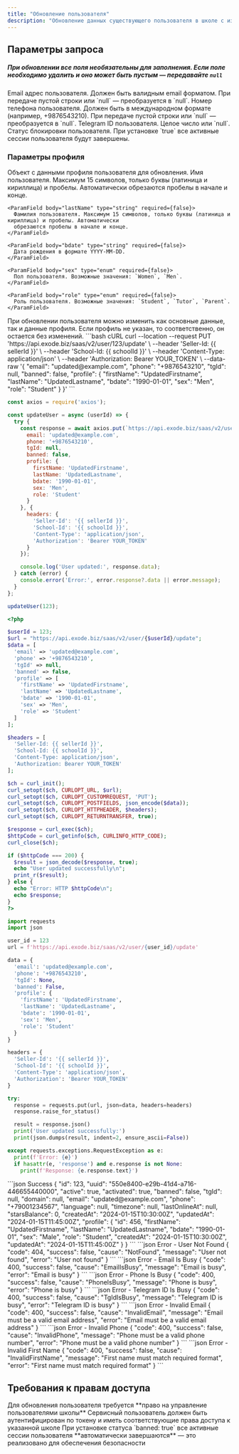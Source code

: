 ```yaml
---
title: "Обновление пользователя"
description: "Обновление данных существующего пользователя в школе с изменением данных профиля"
---
```



<HeaderParamFields/>

## Параметры запроса

##### При обновлении все поля необязательны для заполнения. Если поле необходимо удалить и оно может быть пустым — передавайте `null`

<ParamField body="email" type="string" required={false}>
  Email адрес пользователя. Должен быть валидным email форматом. При передаче пустой строки или `null` — преобразуется в
  `null`.
</ParamField>

<ParamField body="phone" type="string" required={false}>
  Номер телефона пользователя. Должен быть в международном формате (например, +9876543210). При передаче пустой строки
  или `null` — преобразуется в `null`.
</ParamField>

<ParamField body="tgId" type="integer" required={false}>
  Telegram ID пользователя. Целое число или `null`.
</ParamField>

<ParamField body="banned" type="boolean" required={false}>
  Статус блокировки пользователя. При установке `true` все активные сессии пользователя будут завершены.
</ParamField>

### Параметры профиля

<ParamField body="profile" type="object" required={false}>
  Объект с данными профиля пользователя для обновления.

  <Expandable title="Свойства профиля">
    <ParamField body="firstName" type="string" required={false}>
      Имя пользователя. Максимум 15 символов, только буквы (латиница и кириллица) и пробелы. Автоматически
      обрезаются пробелы в начале и конце.
    </ParamField>

    <ParamField body="lastName" type="string" required={false}>
      Фамилия пользователя. Максимум 15 символов, только буквы (латиница и кириллица) и пробелы. Автоматически
      обрезаются пробелы в начале и конце.
    </ParamField>

    <ParamField body="bdate" type="string" required={false}>
      Дата рождения в формате YYYY-MM-DD.
    </ParamField>

    <ParamField body="sex" type="enum" required={false}>
      Пол пользователя. Возможные значения: `Women`, `Men`.
    </ParamField>

    <ParamField body="role" type="enum" required={false}>
      Роль пользователя. Возможные значения: `Student`, `Tutor`, `Parent`.
    </ParamField>
  </Expandable>
</ParamField>

<Info>
  При обновлении пользователя можно изменить как основные данные, так и данные профиля. Если профиль не указан,
  то соответственно, он остается без изменений.
</Info>

<RequestExample>
```bash cURL
curl --location --request PUT 'https://api.exode.biz/saas/v2/user/123/update' \
  --header 'Seller-Id: {{ sellerId }}' \
  --header 'School-Id: {{ schoolId }}' \
  --header 'Content-Type: application/json' \
  --header 'Authorization: Bearer YOUR_TOKEN' \
  --data-raw '{
    "email": "updated@example.com",
    "phone": "+9876543210",
    "tgId": null,
    "banned": false,
    "profile": {
      "firstName": "UpdatedFirstname",
      "lastName": "UpdatedLastname",
      "bdate": "1990-01-01",
      "sex": "Men",
      "role": "Student"
    }
  }'
```

```javascript Node.js
const axios = require('axios');

const updateUser = async (userId) => {
  try {
    const response = await axios.put(`https://api.exode.biz/saas/v2/user/${userId}/update`, {
      email: 'updated@example.com',
      phone: '+9876543210',
      tgId: null,
      banned: false,
      profile: {
        firstName: 'UpdatedFirstname',
        lastName: 'UpdatedLastname',
        bdate: '1990-01-01',
        sex: 'Men',
        role: 'Student'
      }
    }, {
      headers: {
        'Seller-Id': '{{ sellerId }}',
        'School-Id': '{{ schoolId }}',
        'Content-Type': 'application/json',
        'Authorization': 'Bearer YOUR_TOKEN'
      }
    });

    console.log('User updated:', response.data);
  } catch (error) {
    console.error('Error:', error.response?.data || error.message);
  }
};

updateUser(123);
```

```php PHP
<?php

$userId = 123;
$url = "https://api.exode.biz/saas/v2/user/{$userId}/update";
$data = [
  'email' => 'updated@example.com',
  'phone' => '+9876543210',
  'tgId' => null,
  'banned' => false,
  'profile' => [
    'firstName' => 'UpdatedFirstname',
    'lastName' => 'UpdatedLastname',
    'bdate' => '1990-01-01',
    'sex' => 'Men',
    'role' => 'Student'
  ]
];

$headers = [
  'Seller-Id: {{ sellerId }}',
  'School-Id: {{ schoolId }}',
  'Content-Type: application/json',
  'Authorization: Bearer YOUR_TOKEN'
];

$ch = curl_init();
curl_setopt($ch, CURLOPT_URL, $url);
curl_setopt($ch, CURLOPT_CUSTOMREQUEST, 'PUT');
curl_setopt($ch, CURLOPT_POSTFIELDS, json_encode($data));
curl_setopt($ch, CURLOPT_HTTPHEADER, $headers);
curl_setopt($ch, CURLOPT_RETURNTRANSFER, true);

$response = curl_exec($ch);
$httpCode = curl_getinfo($ch, CURLINFO_HTTP_CODE);
curl_close($ch);

if ($httpCode === 200) {
  $result = json_decode($response, true);
  echo "User updated successfully\n";
  print_r($result);
} else {
  echo "Error: HTTP $httpCode\n";
  echo $response;
}
?>
```

```python Python
import requests
import json

user_id = 123
url = f'https://api.exode.biz/saas/v2/user/{user_id}/update'

data = {
  'email': 'updated@example.com',
  'phone': '+9876543210',
  'tgId': None,
  'banned': False,
  'profile': {
    'firstName': 'UpdatedFirstname',
    'lastName': 'UpdatedLastname',
    'bdate': '1990-01-01',
    'sex': 'Men',
    'role': 'Student'
  }
}

headers = {
  'Seller-Id': '{{ sellerId }}',
  'School-Id': '{{ schoolId }}',
  'Content-Type': 'application/json',
  'Authorization': 'Bearer YOUR_TOKEN'
}

try:
  response = requests.put(url, json=data, headers=headers)
  response.raise_for_status()

  result = response.json()
  print('User updated successfully:')
  print(json.dumps(result, indent=2, ensure_ascii=False))

except requests.exceptions.RequestException as e:
  print(f'Error: {e}')
  if hasattr(e, 'response') and e.response is not None:
    print(f'Response: {e.response.text}')
```
</RequestExample>

<ResponseExample>
```json Success
{
  "id": 123,
  "uuid": "550e8400-e29b-41d4-a716-446655440000",
  "active": true,
  "activated": true,
  "banned": false,
  "tgId": null,
  "domain": null,
  "email": "updated@example.com",
  "phone": "+79001234567",
  "language": null,
  "timezone": null,
  "lastOnlineAt": null,
  "starsBalance": 0,
  "createdAt": "2024-01-15T10:30:00Z",
  "updatedAt": "2024-01-15T11:45:00Z",
  "profile": {
    "id": 456,
    "firstName": "UpdatedFirstname",
    "lastName": "UpdatedLastname",
    "bdate": "1990-01-01",
    "sex": "Male",
    "role": "Student",
    "createdAt": "2024-01-15T10:30:00Z",
    "updatedAt": "2024-01-15T11:45:00Z"
  }
}
```
```json Error - User Not Found
{
  "code": 404,
  "success": false,
  "cause": "NotFound",
  "message": "User not found",
  "error": "User not found"
}
```
```json Error - Email Is Busy
{
  "code": 400,
  "success": false,
  "cause": "EmailIsBusy",
  "message": "Email is busy",
  "error": "Email is busy"
}
```
```json Error - Phone Is Busy
{
  "code": 400,
  "success": false,
  "cause": "PhoneIsBusy",
  "message": "Phone is busy",
  "error": "Phone is busy"
}
```
```json Error - Telegram ID Is Busy
{
  "code": 400,
  "success": false,
  "cause": "TgIdIsBusy",
  "message": "Telegram ID is busy",
  "error": "Telegram ID is busy"
}
```
```json Error - Invalid Email
{
  "code": 400,
  "success": false,
  "cause": "InvalidEmail",
  "message": "Email must be a valid email address",
  "error": "Email must be a valid email address"
}
```
```json Error - Invalid Phone
{
  "code": 400,
  "success": false,
  "cause": "InvalidPhone",
  "message": "Phone must be a valid phone number",
  "error": "Phone must be a valid phone number"
}
```
```json Error - Invalid First Name
{
  "code": 400,
  "success": false,
  "cause": "InvalidFirstName",
  "message": "First name must match required format",
  "error": "First name must match required format"
}
```
</ResponseExample>

## Требования к правам доступа

<Check>
Для обновления пользователя требуется **право на управление пользователями школы**
</Check>

<Warning>
  Сервисный пользователь должен быть аутентифицирован по токену и иметь соответствующие права доступа к указанной
  школе
</Warning>

<Info>
  При установке статуса `banned: true` все активные сессии пользователя **автоматически завершаются** — это
  реализовано для обеспечения безопасности
</Info>
